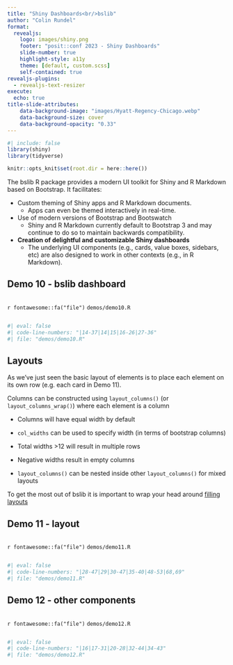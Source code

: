 ```yaml
---
title: "Shiny Dashboards<br/>bslib"
author: "Colin Rundel"
format: 
  revealjs:
    logo: images/shiny.png
    footer: "posit::conf 2023 - Shiny Dashboards"
    slide-number: true
    highlight-style: a11y
    theme: [default, custom.scss]
    self-contained: true
revealjs-plugins:
  - revealjs-text-resizer
execute:
  echo: true
title-slide-attributes:
    data-background-image: "images/Hyatt-Regency-Chicago.webp"
    data-background-size: cover
    data-background-opacity: "0.33"
---
```


```r
#| include: false
library(shiny)
library(tidyverse)

knitr::opts_knit$set(root.dir = here::here())
```


The bslib R package provides a modern UI toolkit for Shiny and R Markdown based on Bootstrap. It facilitates:

* Custom theming of Shiny apps and R Markdown documents.
   * Apps can even be themed interactively in real-time.
* Use of modern versions of Bootstrap and Bootswatch
   * Shiny and R Markdown currently default to Bootstrap 3 and may continue to do so to maintain backwards compatibility.
* **Creation of delightful and customizable Shiny dashboards**
   * The underlying UI components (e.g., cards, value boxes, sidebars, etc) are also designed to work in other contexts (e.g., in R Markdown).




## Demo 10 - bslib dashboard

::: {.code-file .sourceCode .cell-code}
`r fontawesome::fa("file")` `demos/demo10.R`
:::
```r
#| eval: false
#| code-line-numbers: "|14-37|14|15|16-26|27-36"
#| file: "demos/demo10.R"
```

## Layouts

As we've just seen the basic layout of elements is to place each element on its own row (e.g. each card in Demo 11).

Columns can be constructed using `layout_columns()` (or `layout_columns_wrap()`) where each element is a column

- Columns will have equal width by default

- `col_widths` can be used to specify width (in terms of bootstrap columns)

- Total widths >12 will result in multiple rows

- Negative widths result in empty columns

- `layout_columns()` can be nested inside other `layout_columns()` for mixed layouts


::: aside
To get the most out of bslib it is important to wrap your head around [filling layouts](https://rstudio.github.io/bslib/articles/filling/index.html)
:::

## Demo 11 - layout

::: {.code-file .sourceCode .cell-code}
`r fontawesome::fa("file")` `demos/demo11.R`
:::
```r
#| eval: false
#| code-line-numbers: "|28-47|29|30-47|35-40|48-53|68,69"
#| file: "demos/demo11.R"
```


## Demo 12 - other components

::: {.code-file .sourceCode .cell-code}
`r fontawesome::fa("file")` `demos/demo12.R`
:::
```r
#| eval: false
#| code-line-numbers: "|16|17-31|20-28|32-44|34-43"
#| file: "demos/demo12.R"
```
